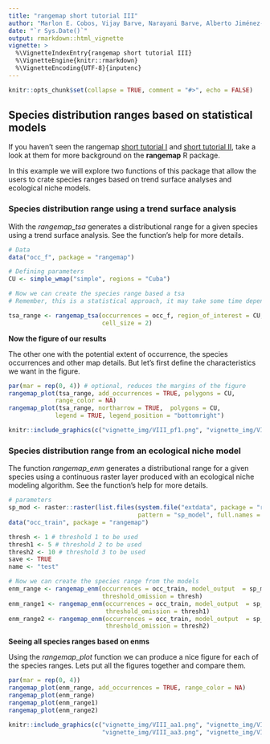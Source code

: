 ```yaml
---
title: "rangemap short tutorial III"
author: "Marlon E. Cobos, Vijay Barve, Narayani Barve, Alberto Jiménez-Valverde, and Claudia Nuñez-Penichet"
date: "`r Sys.Date()`"
output: rmarkdown::html_vignette
vignette: >
  %\VignetteIndexEntry{rangemap short tutorial III}
  %\VignetteEngine{knitr::rmarkdown}
  %\VignetteEncoding{UTF-8}{inputenc}
---
```


```r
knitr::opts_chunk$set(collapse = TRUE, comment = "#>", echo = FALSE)
```

## Species distribution ranges based on statistical models

If you haven't seen the rangemap [short tutorial I](rangemap_short_tutorial_I.html) and [short tutorial II](rangemap_short_tutorial_II.html), take a look at them for more background on the **rangemap** R package. 

In this example we will explore two functions of this package that allow the users to crate species ranges based on trend surface analyses and ecological niche models.


### Species distribution range using a trend surface analysis

With the *rangemap_tsa* generates a distributional range for a given species using a trend surface analysis. See the function's help for more details.

```r
# Data
data("occ_f", package = "rangemap")

# Defining parameters
CU <- simple_wmap("simple", regions = "Cuba")

# Now we can create the species range based a tsa
# Remember, this is a statistical approach, it may take some time depending on the area

tsa_range <- rangemap_tsa(occurrences = occ_f, region_of_interest = CU, 
                          cell_size = 2)
```

**Now the figure of our results**

The other one with the potential extent of occurrence, the species occurrences and other map details. But let's first define the characteristics we want in the figure.

```r
par(mar = rep(0, 4)) # optional, reduces the margins of the figure
rangemap_plot(tsa_range, add_occurrences = TRUE, polygons = CU, 
             range_color = NA)
rangemap_plot(tsa_range, northarrow = TRUE,  polygons = CU,
             legend = TRUE, legend_position = "bottomright")
```

```r
knitr::include_graphics(c("vignette_img/VIII_pf1.png", "vignette_img/VIII_pf2.png"))
```


### Species distribution range from an ecological niche model

The function *rangemap_enm* generates a distributional range for a given species using a continuous raster layer produced with an ecological niche modeling algorithm. See the function's help for more details.

```r
# parameters
sp_mod <- raster::raster(list.files(system.file("extdata", package = "rangemap"),
                                    pattern = "sp_model", full.names = TRUE))
data("occ_train", package = "rangemap")

thresh <- 1 # threshold 1 to be used 
thresh1 <- 5 # threshold 2 to be used 
thresh2 <- 10 # threshold 3 to be used 
save <- TRUE
name <- "test"

# Now we can create the species range from the models
enm_range <- rangemap_enm(occurrences = occ_train, model_output  = sp_mod,
                          threshold_omission = thresh)
enm_range1 <- rangemap_enm(occurrences = occ_train, model_output  = sp_mod,
                           threshold_omission = thresh1)
enm_range2 <- rangemap_enm(occurrences = occ_train, model_output  = sp_mod,
                           threshold_omission = thresh2)
```

**Seeing all species ranges based on enms**

Using the *rangemap_plot* function we can produce a nice figure for each of the species ranges. Lets put all the figures together and compare them. 


```r
par(mar = rep(0, 4)) 
rangemap_plot(enm_range, add_occurrences = TRUE, range_color = NA)
rangemap_plot(enm_range)
rangemap_plot(enm_range1)
rangemap_plot(enm_range2)
```

```r
knitr::include_graphics(c("vignette_img/VIII_aa1.png", "vignette_img/VIII_aa2.png",
                          "vignette_img/VIII_aa3.png", "vignette_img/VIII_aa4.png"))
```
